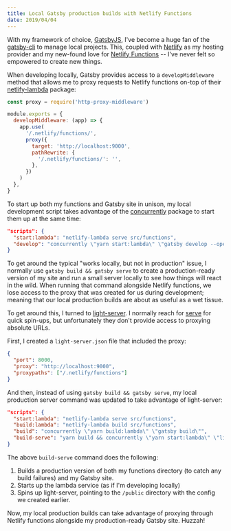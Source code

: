```yaml
---
title: Local Gatsby production builds with Netlify Functions
date: 2019/04/04
---
```


With my framework of choice, [GatsbyJS](https://www.gatsbyjs.org), I've become a huge fan of the [gatsby-cli](https://www.gatsbyjs.org/docs/gatsby-cli/) to manage local projects. This, coupled with [Netlify](https://www.netlify.com) as my hosting provider and my new-found love for [Netlify Functions](https://www.netlify.com/docs/functions/) -- I've never felt so empowered to create new things.

When developing locally, Gatsby provides access to a `developMiddleware` method that allows me to proxy requests to Netlify functions on-top of their [netlify-lambda](https://github.com/netlify/netlify-lambda) package:

```js title="gatsby-config.js"
const proxy = require('http-proxy-middleware')

module.exports = {
  developMiddleware: (app) => {
    app.use(
      '/.netlify/functions/',
      proxy({
        target: 'http://localhost:9000',
        pathRewrite: {
          '/.netlify/functions/': '',
        },
      })
    )
  },
}
```

To start up both my functions and Gatsby site in unison, my local development script takes advantage of the [concurrently](https://www.npmjs.com/package/concurrently) package to start them up at the same time:

```json title="package.json"
"scripts": {
  "start:lambda": "netlify-lambda serve src/functions",
  "develop": "concurrently \"yarn start:lambda\" \"gatsby develop --open\""
}
```

To get around the typical "works locally, but not in production" issue, I normally use `gatsby build && gatsby serve` to create a production-ready version of my site and run a small server locally to see how things will react in the wild. When running that command alongside Netlify functions, we lose access to the proxy that was created for us during development; meaning that our local production builds are about as useful as a wet tissue.

To get around this, I turned to [light-server](https://www.npmjs.com/package/light-server). I normally reach for [serve](https://www.npmjs.com/package/serve) for quick spin-ups, but unfortunately they don't provide access to proxying absolute URLs.

First, I created a `light-server.json` file that included the proxy:

```json title="light-server.json"
{
  "port": 8000,
  "proxy": "http://localhost:9000",
  "proxypaths": ["/.netlify/functions"]
}
```

And then, instead of using `gatsby build && gatsby serve`, my local production server command was updated to take advantage of light-server:

```json title="package.json"
"scripts": {
  "start:lambda": "netlify-lambda serve src/functions",
  "build:lambda": "netlify-lambda build src/functions",
  "build": "concurrently \"yarn build:lambda\" \"gatsby build\"",
  "build-serve": "yarn build && concurrently \"yarn start:lambda\" \"light-server -s public/ --config light-server.json --open\""
}
```

The above `build-serve` command does the following:

1. Builds a production version of both my functions directory (to catch any build failures) and my Gatsby site.
2. Starts up the lambda service (as if I'm developing locally)
3. Spins up light-server, pointing to the `/public` directory with the config we created earlier.

Now, my local production builds can take advantage of proxying through Netlify functions alongside my production-ready Gatsby site. Huzzah!
